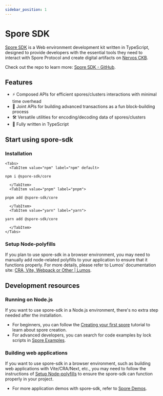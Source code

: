 ```yaml
---
sidebar_position: 1
---
```



# Spore SDK

[Spore SDK](https://github.com/sporeprotocol/spore-sdk) is a Web environment development kit written in TypeScript, designed to provide developers with the essential tools they need to interact with Spore Protocol and create digital artifacts on [Nervos CKB](https://www.nervos.org).

Check out the repo to learn more: [Spore SDK - GitHub](https://github.com/sporeprotocol/spore-sdk).

## Features

- ⚡ Composed APIs for efficient spores/clusters interactions with minimal time overhead
- 🧩 Joint APIs for building advanced transactions as a fun block-building process
- 🛠️ Versatile utilities for encoding/decoding data of spores/clusters
- 🎹 Fully written in TypeScript

## Start using spore-sdk

### Installation

```mdx-code-block
<Tabs>
  <TabItem value="npm" label="npm" default>
```

```shell
npm i @spore-sdk/core
```

```mdx-code-block
  </TabItem>
  <TabItem value="pnpm" label="pnpm">
```

```shell
pnpm add @spore-sdk/core
```

```mdx-code-block
  </TabItem>
  <TabItem value="yarn" label="yarn">
```

```shell
yarn add @spore-sdk/core
```

```mdx-code-block
  </TabItem>
</Tabs>
```

### Setup Node-polyfills

If you plan to use spore-sdk in a browser environment, you may need to manually add node-related polyfills to your application to ensure that it functions properly.
For more details, please refer to Lumos' documentation site: [CRA, Vite, Webpack or Other | Lumos](https://lumos-website.vercel.app/recipes/cra-vite-webpack-or-other).

## Development resources

### Running on Node.js

If you want to use spore-sdk in a Node.js environment, there's no extra step needed after the installation.

- For beginners, you can follow the [Creating your first spore](/tutorials/create-your-first-spore) tutorial to learn about spore creation.
- For advanced developers, you can search for code examples by lock scripts in [Spore Examples](./examples).

### Building web applications

If you want to use spore-sdk in a browser environment, such as building web applications with Vite/CRA/Next, etc.,
you may need to follow the instructions of [Setup Node-polyfills](#setup-node-polyfills) to ensure the spore-sdk can function properly in your project.

- For more application demos with spore-sdk, refer to [Spore Demos](./demos).